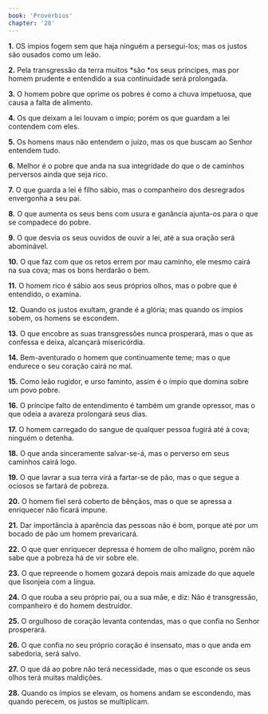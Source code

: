 ```yaml
---
book: 'Provérbios'
chapter: '28'
---
```


**1.** OS ímpios fogem sem que haja ninguém a persegui-los; mas os justos são ousados como um leão.

**2.** Pela transgressão da terra muitos *são *os seus príncipes, mas por homem prudente e entendido a sua continuidade será prolongada.

**3.** O homem pobre que oprime os pobres é como a chuva impetuosa, que causa a falta de alimento.

**4.** Os que deixam a lei louvam o ímpio; porém os que guardam a lei contendem com eles.

**5.** Os homens maus não entendem o juízo, mas os que buscam ao Senhor entendem tudo.

**6.** Melhor é o pobre que anda na sua integridade do que o de caminhos perversos ainda que seja rico.

**7.** O que guarda a lei é filho sábio, mas o companheiro dos desregrados envergonha a seu pai.

**8.** O que aumenta os seus bens com usura e ganância ajunta-os para o que se compadece do pobre.

**9.** O que desvia os seus ouvidos de ouvir a lei, até a sua oração será abominável.

**10.** O que faz com que os retos errem por mau caminho, ele mesmo cairá na sua cova; mas os bons herdarão o bem.

**11.** O homem rico é sábio aos seus próprios olhos, mas o pobre que é entendido, o examina.

**12.** Quando os justos exultam, grande é a glória; mas quando os ímpios sobem, os homens se escondem.

**13.** O que encobre as suas transgressões nunca prosperará, mas o que as confessa e deixa, alcançará misericórdia.

**14.** Bem-aventurado o homem que continuamente teme; mas o que endurece o seu coração cairá no mal.

**15.** Como leão rugidor, e urso faminto, assim é o ímpio que domina sobre um povo pobre.

**16.** O príncipe falto de entendimento é também um grande opressor, mas o que odeia a avareza prolongará seus dias.

**17.** O homem carregado do sangue de qualquer pessoa fugirá até à cova; ninguém o detenha.

**18.** O que anda sinceramente salvar-se-á, mas o perverso em seus caminhos cairá logo.

**19.** O que lavrar a sua terra virá a fartar-se de pão, mas o que segue a ociosos se fartará de pobreza.

**20.** O homem fiel será coberto de bênçãos, mas o que se apressa a enriquecer não ficará impune.

**21.** Dar importância à aparência das pessoas não é bom, porque até por um bocado de pão um homem prevaricará.

**22.** O que quer enriquecer depressa é homem de olho maligno, porém não sabe que a pobreza há de vir sobre ele.

**23.** O que repreende o homem gozará depois mais amizade do que aquele que lisonjeia com a língua.

**24.** O que rouba a seu próprio pai, ou a sua mãe, e diz: Não é transgressão, companheiro é do homem destruidor.

**25.** O orgulhoso de coração levanta contendas, mas o que confia no Senhor prosperará.

**26.** O que confia no seu próprio coração é insensato, mas o que anda em sabedoria, será salvo.

**27.** O que dá ao pobre não terá necessidade, mas o que esconde os seus olhos terá muitas maldições.

**28.** Quando os ímpios se elevam, os homens andam se escondendo, mas quando perecem, os justos se multiplicam.